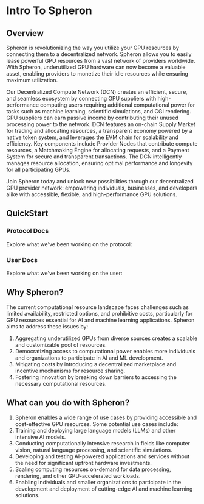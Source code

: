 
# Intro To Spheron

<VideoPlayer embedId="nsNedk1Z3Pg" />

## Overview

Spheron is revolutionizing the way you utilize your GPU resources by connecting them to a decentralized network. Spheron allows you to easily lease powerful GPU resources from a vast network of providers worldwide. With Spheron, underutilized GPU hardware can now become a valuable asset, enabling providers to monetize their idle resources while ensuring maximum utilization. 

Our Decentralized Compute Network (DCN) creates an efficient, secure, and seamless ecosystem by connecting GPU suppliers with high-performance computing users requiring additional computational power for tasks such as machine learning, scientific simulations, and CGI rendering. GPU suppliers can earn passive income by contributing their unused processing power to the network. DCN features an on-chain Supply Market for trading and allocating resources, a transparent economy powered by a native token system, and leverages the EVM chain for scalability and efficiency. Key components include Provider Nodes that contribute compute resources, a Matchmaking Engine for allocating requests, and a Payment System for secure and transparent transactions. The DCN intelligently manages resource allocation, ensuring optimal performance and longevity for all participating GPUs.

Join Spheron today and unlock new possibilities through our decentralized GPU provider network: empowering individuals, businesses, and developers alike with accessible, flexible, and high-performance GPU solutions.

## QuickStart

### Protocol Docs
Explore what we've been working on the protocol:

<QuickStartProtocol />

### User Docs
Explore what we've been working on the user:

<QuickStartUser />

## Why Spheron?

The current computational resource landscape faces challenges such as limited availability, restricted options, and prohibitive costs, particularly for GPU resources essential for AI and machine learning applications. Spheron aims to address these issues by:

1. Aggregating underutilized GPUs from diverse sources creates a scalable and customizable pool of resources.
2. Democratizing access to computational power enables more individuals and organizations to participate in AI and ML development.
3. Mitigating costs by introducing a decentralized marketplace and incentive mechanisms for resource sharing.
4. Fostering innovation by breaking down barriers to accessing the necessary computational resources.

## What can you do with Spheron?

1. Spheron enables a wide range of use cases by providing accessible and cost-effective GPU resources. Some potential use cases include:
2. Training and deploying large language models (LLMs) and other intensive AI models.
3. Conducting computationally intensive research in fields like computer vision, natural language processing, and scientific simulations.
4. Developing and testing AI-powered applications and services without the need for significant upfront hardware investments.
5. Scaling computing resources on-demand for data processing, rendering, and other GPU-accelerated workloads.
6. Enabling individuals and smaller organizations to participate in the development and deployment of cutting-edge AI and machine learning solutions.

